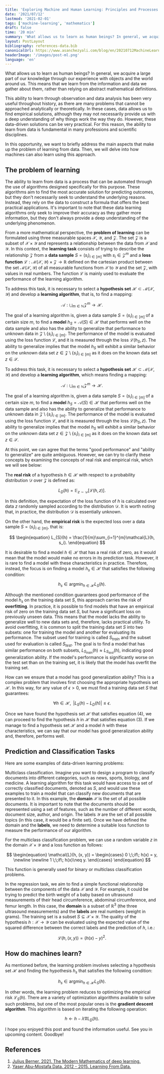 ```yaml
---
title: 'Exploring Machine and Human Learning: Principles and Processes'
date: '2021/07/12'
lastmod: '2021-02-01'
tags: ['machine-learning', 'mathematics']
draft: false
time: '20 min'
summary: 'What allows us to learn as human beings? In general, we acquire much of our knowledge through our experience with objects and the world around us. This means that we learn from the information and data we gather about them, rather than relying on abstract mathematical definitions.'
layout: PostLayout
bibliography: references-data.bib
canonicalUrl: https://www.asanchezyali.com/blog/en/20210712MachineLearning
headerImage: '/images/post-ml.png'
language: 'en'
---
```


What allows us to learn as human beings? In general, we acquire a large part of our knowledge through our experience
with objects and the world around us. This means that we learn from the information and data we gather about them,
rather than relying on abstract mathematical definitions.

This ability to learn through observation and data analysis has been very useful throughout history, as there are many
problems that cannot be approached analytically or theoretically. In these cases, data allows us to find empirical
solutions, although they may not necessarily provide us with a deep understanding of why things work the way they do.
However, these data-driven solutions can be very practical. For this reason, the ability to learn from data is
fundamental in many professions and scientific disciplines.

In this opportunity, we want to briefly address the main aspects that make up the problem of learning from data. Then,
we will delve into how machines can also learn using this approach.

<TOCInline toc={props.toc} exclude="Overview" toHeading={2} asDisclosure />

## The problem of learning

The ability to learn from data is a process that can be automated through the use of algorithms designed specifically
for this purpose. These algorithms aim to find the most accurate solution for predicting outcomes, but they don't
necessarily seek to understand the underlying reasons. Instead, they rely on the data to construct a formula that offers
the best practical applications. It's important to note that these data learning algorithms only seek to improve their
accuracy as they gather more information, but they don't always provide a deep understanding of the underlying
phenomenon.

From a more mathematical perspective, the **problem of learning** can be formulated using three measurable spaces
$\mathcal{X}$, $\mathcal{Y}$, and $\mathcal{Z}$. The set $\mathcal{Z}$ is a subset of $\mathcal{X} \times \mathcal{Y}$
and represents a relationship between the data from $\mathcal{X}$ and $\mathcal{Y}$. In this context, the **learning
task** consists of trying to describe the relationship $\mathcal{Z}$ from a **data sample** $S=(s_{i})_{i\in [m]}$ with
$s_{i} \in \mathcal{Z}^{m}$ and a **loss function** $\mathcal{L}: \mathcal{M}( \mathcal{X}, \mathcal{Y} )\times
\mathcal{Z} \to \mathbb{R}$ defined on the cartesian product between the set $\mathcal{M}( \mathcal{X}, \mathcal{Y} )$
of all measurable functions from $\mathcal{X}$ to $\mathcal{Y}$ and the set $\mathcal{Z}$, with values in real numbers.
The function $\mathcal{L}$ is mainly used to evaluate the performance of the learning algorithm.

To address this task, it is necessary to select a **hypothesis set** $\mathcal{H} \subset \mathcal{M}( \mathcal{X},
\mathcal{Y} )$ and develop a **learning algorithm**, that is, to find a mapping:

$$
\mathcal{A}: \bigcup_{ m\in \mathbb{N} } \mathcal{Z}^{m} \to \mathcal{H}.
$$

The goal of a learning algorithm is, given a data sample $S = (s_i)_{i\in[m]}$ of a certain size $m$, to find a **model**
$h_S = \mathcal{A}(S)\in \mathcal{H}$ that performs well on the data sample and also has the ability to generalize that
performance to unknown data in $\mathcal{Z} \setminus \{s_i\}_{i\in[m]}$. The performance of the model is evaluated using
the loss function $\mathcal{L}$, and it is measured through the loss $\mathcal{L}(h_S, z)$. The ability to generalize
implies that the model $h_S$ will exhibit a similar behavior on the unknown data set $z\in \mathcal{Z} \setminus
\{s_i\}_{i\in[m]}$ as it does on the known data set $z\in \mathcal{S}$.

To address this task, it is necessary to select a **hypothesis set** $\mathcal{H} \subset \mathcal{M}( \mathcal{X},
\mathcal{Y} )$ and develop a **learning algorithm**, which means finding a mapping:

$$
\mathcal{A}: \bigcup_{ m\in \mathbb{N} } \mathcal{Z}^{m} \to \mathcal{H}.
$$

The goal of a learning algorithm is, given a data sample $S = (s_i)_{i\in[m]}$ of a certain size $m$, to find a
**model** $h_S = \mathcal{A}(S)\in \mathcal{H}$ that performs well on the data sample and also has the ability to
generalize that performance to unknown data in $\mathcal{Z} \setminus \{s_i\}_{i\in[m]}$. The performance of the model
is evaluated using the loss function $\mathcal{L}$, and it is measured through the loss $\mathcal{L}(h_S, z)$. The
ability to generalize implies that the model $h_S$ will exhibit a similar behavior on the unknown data set $z\in
\mathcal{Z} \setminus \{s_i\}_{i\in[m]}$ as it does on the known data set $z\in \mathcal{S}$.

At this point, we can agree that the terms "good performance" and "ability to generalize" are quite ambiguous. However,
we can try to clarify these concepts by examining the concepts of real risk and empirical risk, which we will see below:

The **real risk** of a hypothesis $h\in \mathcal{H}$ with respect to a probability distribution $\mathcal{D}$ over
$\mathcal{Z}$ is defined as:

$$
\begin{equation}
L_{D}(h) = \mathbb{E}_{z\sim \mathcal{D}}[\mathcal{L}(h, z)].
\end{equation}
$$

In this definition, the expectation of the loss function of $h$ is calculated over data $z$ randomly sampled according
to the distribution $\mathcal{D}$. It is worth noting that, in practice, the distribution $\mathcal{D}$ is essentially
unknown.

On the other hand, the **empirical risk** is the expected loss over a data sample $S = (s_i)_{i \in[m]}$, that is:

$$
\begin{equation}
L_{S}(h) = \frac{1}{m}\sum_{i=1}^{m}\mathcal{L}(h, s_i).
\end{equation}
$$

It is desirable to find a model $h\in \mathcal{H}$ that has a real risk of zero, as it would mean that the model would
make no errors in its prediction task. However, it is rare to find a model with these characteristics in practice.
Therefore, instead, the focus is on finding a model $h_s\in \mathcal{H}$ that satisfies the following condition:

$$
\begin{equation}
h_s \in \operatorname*{argmin}_{h\in \mathcal{H}} L_{S}(h).
\end{equation}
$$

Although the mentioned condition guarantees good performance of the model $h_s$ on the training data set $S$, this
approach carries the risk of **overfitting**. In practice, it is possible to find models that have an empirical risk of
zero on the training data set $S$, but have a significant loss on previously unseen data. This means that the model
lacks the ability to generalize well to new data sets and, therefore, lacks practical utility. To avoid overfitting, it
is common to split the training data set $S$ into two subsets: one for training the model and another for evaluating its
performance. The subset used for training is called $S_{train}$ and the subset used for evaluation is called $S_{test}$.
The goal is to find a model that has similar performance on both subsets, $L_{S_{train}}(h)\approx L_{S_{test}}(h)$,
indicating good generalization ability. If the model's performance is significantly worse on the test set than on the
training set, it is likely that the model has overfit the training set.

How can we ensure that a model has good generalization ability? This is a complex problem that involves first choosing
the appropriate hypothesis set $\mathcal{H}$. In this way, for any value of $\epsilon > 0$, we must find a training data
set $S$ that guarantees:

$$
\begin{equation}
\forall h\in \mathcal{H}, \; \;|L_{S}(h) - L_{D}(h)| \leq \epsilon.
\end{equation}
$$

Once we have found the hypothesis set $\mathcal{H}$ that satisfies equation (4), we can proceed to find the hypothesis
$h$ in $\mathcal{H}$ that satisfies equation (3). If we manage to find a hypothesis set $\mathcal{H}$ and a model $h$
with these characteristics, we can say that our model has good generalization ability and, therefore, performs well.

## Prediction and Classification Tasks

Here are some examples of data-driven learning problems:

Multiclass classification. Imagine you want to design a program to classify documents into different categories, such as
news, sports, biology, and medicine. A learning algorithm for this task would have access to a set of correctly
classified documents, denoted as $S$, and would use these examples to train a model that can classify new documents that
are presented to it. In this example, the **domain** $\mathcal{X}$ is the set of all possible documents. It is important
to note that the documents should be represented using a set of features, such as the number of different words,
document size, author, and origin. The labels $\mathcal{Y}$ are the set of all possible topics (in this case, it would
be a finite set). Once we have defined the domain and the **labels**, we need to determine a suitable loss function to
measure the performance of our algorithm.

For the multiclass classification problem, we can use a random variable $z$ in the domain $\mathcal{X} \times
\mathcal{Y}$ and a loss function as follows:

$$
\begin{equation}
\mathcal{L}(h, (x, y)) = \begin{cases}
0 \;\;if\; h(x) = y, \newline \newline
1 \;\;if\; h(x)\neq y.
\end{cases}
\end{equation}
$$

This function is generally used for binary or multiclass classification problems.

In the regression task, we aim to find a simple functional relationship between the components of the data $\mathcal{X}$
and $\mathcal{Y}$. For example, it could be trying to predict the birth weight of a baby based on ultrasound
measurements of their head circumference, abdominal circumference, and femur length. In this case, the **domain** is a
subset of $\mathbb{R}^{3}$ (the three ultrasound measurements) and the **labels** are real numbers (weight in grams).
The training set is a subset $S \subseteq \mathcal{X} \times \mathcal{Y}$. The quality of the hypothesis $h: \mathcal{X}
\to \mathcal{Y}$ can be evaluated using the expected value of the squared difference between the correct labels and the
prediction of $h$, i.e.:

$$
\begin{equation}
\mathcal{L}(h, (x,y)) = (h(x)-y)^2.
\end{equation}
$$

## How do machines learn?

As mentioned before, the learning problem involves selecting a hypothesis set $\mathcal{H}$ and finding the hypothesis
$h_s$ that satisfies the following condition:

$$
\begin{equation}
h_s \in \operatorname*{argmin}_{h\in \mathcal{H}} L_{S}(h).
\end{equation}
$$

In other words, the learning problem reduces to optimizing the empirical risk $\mathcal{L}_{S}(h)$. There are a variety
of optimization algorithms available to solve such problems, but one of the most popular ones is the **gradient descent
algorithm**. This algorithm is based on iterating the following operation:

$$
\begin{equation}
h \leftarrow h - \lambda \nabla L_{D}(h).
\end{equation}
$$

I hope you enjoyed this post and found the information useful. See you in upcoming content. Goodbye!

## References

1. [Julius Berner. 2021. The Modern Mathematics of deep learning.](https://deepai.org/publication/the-modern-mathematics-of-deep-learning)
2. [Yaser Abu-Mostafa Data. 2012 - 2015. Learning From Data.](https://work.caltech.edu/telecourse)
